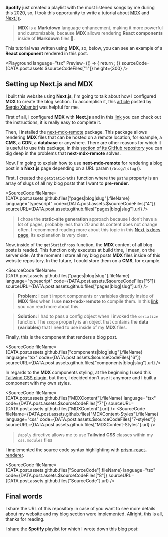 **Spotify** just created a playlist with the most listened songs by me during this 2020, so, I took this opportunity to write a tutorial about [MDX](https://mdxjs.com/) and [Next.js](https://nextjs.org).

> **MDX** is a **Markdown** language enhancement, making it more powerful and customizable, because **MDX** allows rendering **React components** inside of **Markdown** files 🤯.

This tutorial was written using **MDX**, so, below, you can see an example of a **React component** rendered in this post.

<Playground
	language="tsx"
	Preview={() => {
		return <MFMAMHelloWorldMDX text="I'm a React component that uses Tailwind CSS for styling" />;
	}}
	sourceCode={DATA.post.assets.$sourceCodeFiles["1"]}
	height={300}
/>

## Setting up **Next.js** and MDX

I built this website using **Next.js**, I'm going to talk about how I configured **MDX** to create the blog section. To accomplish it, this [article](https://sergiodxa.com/articles/using-mdx-with-remote-content) posted by [Sergio Xalambrí](https://twitter.com/sergiodxa) was helpful for me.

First of all, I configured **MDX** with **Next.js** and in this [link](https://mdxjs.com/getting-started/next) you can check out the instructions, it is really easy to complete it.

Then, I installed the [next-mdx-remote](https://github.com/hashicorp/next-mdx-remote) package. This package allows rendering **MDX** files that can be hosted on a remote location, for example, a **CMS**, a **CDN**, a **database** or anywhere. There are other reasons for which it is useful to use this package, in this [section of its GitHub repository](https://github.com/hashicorp/next-mdx-remote#background--theory) you can dig deep in the problems that **next-mdx-remote** solves.

Now, I'm going to explain how to use **next-mdx-remote** for rendering a blog post in a **Next.js** page depending on a URL param (`/blog/[slug]`).

First, I created the `getStaticPaths` function where the `paths` property is an array of slugs of all my blog posts that I want to **pre-render**.

<SourceCode
	fileName={DATA.post.assets.github.files["pages|blog|slug"].fileName}
	language="typescript"
	code={DATA.post.assets.$sourceCodeFiles["4"]}
	sourceURL={DATA.post.assets.github.files["pages|blog|slug"].url}
/>

> I chose the **static-site generation** approach because I don't have a lot of pages, probably less than 20 and its content does not change often. I recommend reading more about this topic in this [Next.js docs page](https://nextjs.org/docs/basic-features/data-fetching), its explanation is very clear.

Now, inside of the `getStaticProps` function, the **MDX** content of all blog posts is readed. This function only executes at build time, I mean, on the server side. At the moment I store all my blog posts **MDX** files inside of this website repository. In the future, I could store them on a **CMS**, for example.

<SourceCode
	fileName={DATA.post.assets.github.files["pages|blog|slug"].fileName}
	language="typescript"
	code={DATA.post.assets.$sourceCodeFiles["5"]}
	sourceURL={DATA.post.assets.github.files["pages|blog|slug"].url}
/>

> **Problem:** I can't import components or variables directly inside of **MDX** files when I use **next-mdx-remote** to compile them. In this [link](https://github.com/hashicorp/next-mdx-remote#caveats) you can read more about this.

> **Solution:** I had to pass a config object when I invoked the `serialize` function. The `scope` property is an object that contains the **data (variables)** that I need to use inside of my **MDX** files.

Finally, this is the component that renders a blog post.

<SourceCode
	fileName={DATA.post.assets.github.files["components|blog|slug"].fileName}
	language="tsx"
	code={DATA.post.assets.$sourceCodeFiles["6"]}
	sourceURL={DATA.post.assets.github.files["components|blog|slug"].url}
/>

In regards to the **MDX** components styling, at the beginning I used this [Tailwind CSS plugin](https://tailwindcss.com/docs/typography-plugin), but then, I decided don't use it anymore and I built a component with my own styles.

<SourceCode
	fileName={DATA.post.assets.github.files["MDXContent"].fileName}
	language="tsx"
	code={DATA.post.assets.$sourceCodeFiles["7"]}
	sourceURL={DATA.post.assets.github.files["MDXContent"].url}
/>
<SourceCode
	fileName={DATA.post.assets.github.files["MDXContent-Styles"].fileName}
	language="css"
	code={DATA.post.assets.$sourceCodeFiles["7-styles"]}
	sourceURL={DATA.post.assets.github.files["MDXContent-Styles"].url}
/>

> `@apply` directive allows me to use **Tailwind CSS** classes within my `css.modules` files

I implemented the source code syntax highlighting with [prism-react-renderer](https://github.com/FormidableLabs/prism-react-renderer).

<SourceCode
	fileName={DATA.post.assets.github.files["SourceCode"].fileName}
	language="tsx"
	code={DATA.post.assets.$sourceCodeFiles["8"]}
	sourceURL={DATA.post.assets.github.files["SourceCode"].url}
/>

## Final words

I share the URL of this repository in case of you want to see more details about my website and my blog section were implemented. Allright, this is all, thanks for reading.

<MFMAMGitHubRepo
	name={DATA.post.assets.github.name}
	url={DATA.post.assets.github.url}
	description={DATA.post.assets.github.description}
/>

I share the **Spotify** playlist for which I wrote down this blog post:

<MFMAMSpotifyPlaylist />
